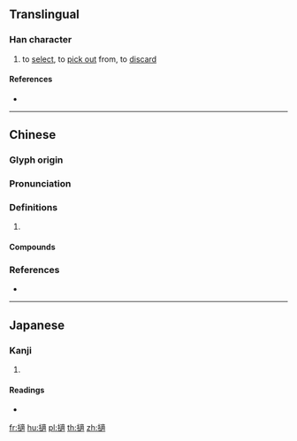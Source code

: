 {{character info/new}}
==Translingual==

===Han character===
{{Han char|rn=64|rad=手|as=15|sn=18|four=50032|canj=QYYB|ids=⿰扌適}}

# to [[select]], to [[pick out]] from, to [[discard]]

====References====
* {{Han ref|kx=0461.300|dkj=12922|dj=0811.020|hdz=31975.080|uh=64FF|ud=25855|bh=EFD1|bd=61393}}

----

==Chinese==
{{zh-forms}}

===Glyph origin===
{{Han etym}}

===Pronunciation===
{{zh-pron
|m=zhì,tī,zhāi
|c=zek3,zaak6,tik1
|mc=y
|oc=y
|cat=
}}
{{zh-attn-split}}

===Definitions===
{{zh-hanzi}}

# {{rfdef|zh}}

====Compounds====
{{zh-der|冥行擿埴|擒姦擿伏|發姦擿伏|抉瑕擿釁|擿問|發隱擿伏|發擿姦伏|發奸擿伏|擿伏|抉擿|擿奸發伏|擿埴索塗|搜章擿句|發擿}}

===References===
* {{R:yue:mfccd}}

----

==Japanese==

===Kanji===
{{ja-kanji|grade=|rs=手15}}

# {{defn|lang=ja|sort=手15}}

====Readings====
* {{ja-readings|on=[[てき]] (teki), [[じゃく]] (jaku), [[ちゃく]] (chaku)|kun=[[かく]] (kaku)}}

[[fr:擿]]
[[hu:擿]]
[[pl:擿]]
[[th:擿]]
[[zh:擿]]